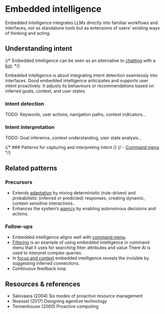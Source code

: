 
<Meta title='Patterns/Embedded Intelligence' />

# Embedded intelligence

Embedded intelligence integrates LLMs directly into familiar workflows and interfaces, not as standalone tools but as extensions of users’ existing ways of thinking and acting.

## Understanding intent

{/* Embedded intelligence can be seen as an alternative to [chatting](../?path=/docs/compositions-messaging--docs) with a [bot](../?path=/docs/patterns-bot--docs). */}

Embedded intelligence is about integrating intent detection seamlessly into interfaces. Good embedded intelligence anticipates and supports user intent proactively. It adjusts its behaviours or recommendations based on inferred goals, context, and user states.

### Intent detection

TODO: Keywords, user actions, navigation paths, context indicators...

### Intent interpretation

TODO: Goal inference, context understanding, user state analysis...

{/* ### Patterns for capturing and interpreting intent */}
{/* - [Command menu](../?path=/docs/patterns-command-menu--docs) */}

## Related patterns

### Precursors

- Extends [adaptation](../?path=/docs/foundations-adaptation--docs) by mixing deterministic (rule-driven) and probabilistic (inferred or predicted) responses, creating dynamic, context-sensitive interactions..
- Enhances the system’s [agency](../?path=/docs/foundations-agency--docs) by enabling autonomous decisions and actions.

### Follow-ups

- Embedded intelligence aligns well with [command menu](../?path=/docs/patterns-command-menu--docs).
- [Filtering](../?path=/docs/compositions-browsing-sensemaking-filtering--docs) is an example of using embedded intelligence in command menu that it uses for searching filter attributes and value There AI is used to interpret complex queries.
- In [focus and context](../?path=/docs/patterns-focus-and-context--docs) embedded intelligence reveals the invisible by suggesting inferred connections.
- Continuous feedback loop

## Resources & references

- Salovaara (2004) Six modes of proactive resource management
- Noessel (2017) Designing agentive technology
- Tennenhouse (2000) Proactive computing